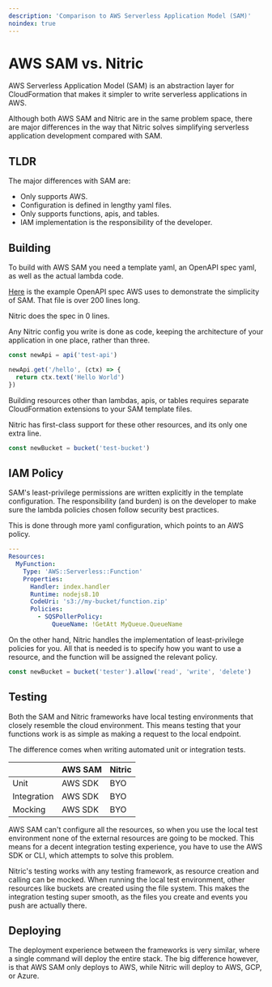 ```yaml
---
description: 'Comparison to AWS Serverless Application Model (SAM)'
noindex: true
---
```


# AWS SAM vs. Nitric

AWS Serverless Application Model (SAM) is an abstraction layer for CloudFormation that makes it simpler to write serverless applications in AWS.

Although both AWS SAM and Nitric are in the same problem space, there are major differences in the way that Nitric solves simplifying serverless application development compared with SAM.

## TLDR

The major differences with SAM are:

- Only supports AWS.
- Configuration is defined in lengthy yaml files.
- Only supports functions, apis, and tables.
- IAM implementation is the responsibility of the developer.

## Building

To build with AWS SAM you need a template yaml, an OpenAPI spec yaml, as well as the actual lambda code.

[Here](https://docs.aws.amazon.com/apigateway/latest/developerguide/http-api-open-api.html#http-api-import.example) is the example OpenAPI spec AWS uses to demonstrate the simplicity of SAM. That file is over 200 lines long.

Nitric does the spec in 0 lines.

Any Nitric config you write is done as code, keeping the architecture of your application in one place, rather than three.

```typescript
const newApi = api('test-api')

newApi.get('/hello', (ctx) => {
  return ctx.text('Hello World')
})
```

Building resources other than lambdas, apis, or tables requires separate CloudFormation extensions to your SAM template files.

Nitric has first-class support for these other resources, and its only one extra line.

```typescript
const newBucket = bucket('test-bucket')
```

## IAM Policy

SAM's least-privilege permissions are written explicitly in the template configuration. The responsibility (and burden) is on the developer to make sure the lambda policies chosen follow security best practices.

This is done through more yaml configuration, which points to an AWS policy.

```yaml
---
Resources:
  MyFunction:
    Type: 'AWS::Serverless::Function'
    Properties:
      Handler: index.handler
      Runtime: nodejs8.10
      CodeUri: 's3://my-bucket/function.zip'
      Policies:
        - SQSPollerPolicy:
            QueueName: !GetAtt MyQueue.QueueName
```

On the other hand, Nitric handles the implementation of least-privilege policies for you. All that is needed is to specify how you want to use a resource, and the function will be assigned the relevant policy.

```typescript
const newBucket = bucket('tester').allow('read', 'write', 'delete')
```

## Testing

Both the SAM and Nitric frameworks have local testing environments that closely resemble the cloud environment. This means testing that your functions work is as simple as making a request to the local endpoint.

The difference comes when writing automated unit or integration tests.

|             | AWS SAM | Nitric |
| ----------- | ------- | ------ |
| Unit        | AWS SDK | BYO    |
| Integration | AWS SDK | BYO    |
| Mocking     | AWS SDK | BYO    |

AWS SAM can't configure all the resources, so when you use the local test environment none of the external resources are going to be mocked. This means for a decent integration testing experience, you have to use the AWS SDK or CLI, which attempts to solve this problem.

Nitric's testing works with any testing framework, as resource creation and calling can be mocked. When running the local test environment, other resources like buckets are created using the file system. This makes the integration testing super smooth, as the files you create and events you push are actually there.

## Deploying

The deployment experience between the frameworks is very similar, where a single command will deploy the entire stack. The big difference however, is that AWS SAM only deploys to AWS, while Nitric will deploy to AWS, GCP, or Azure.
